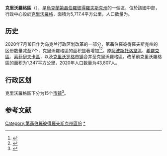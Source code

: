 {{NoteTA
|1=zh-cn:第聂伯罗彼得罗夫斯克州;zh-hk:第聶伯羅彼得羅夫斯克州;zh-tw:聶伯彼得羅夫斯克州;
|2=zh-cn:克里沃罗格;zh-hk:克里沃羅格;zh-tw:克里維里赫;
}}
{{Infobox settlement
| name                    = 克里沃羅格區
| native_name             = Криворізький район
| native_name_lang        = uk
| settlement_type         = [[区_(乌克兰)|区]]
| image_skyline           = 
| image_caption           = 
| image_flag              = Flag of Kryvyi Rih Raion.gif
| flag_size               = 115px
| image_shield            = Kr rigskiy rayon gerb.png
| shield_size             = 70px
| image_map               = Krivorozhskiy rayon 2020.svg
| map_caption             = 克里沃羅格區在第聶伯羅彼得羅夫斯克州的位置
| subdivision_type        = [[世界政區索引|国家]]
| subdivision_name        = {{UKR}}
| subdivision_type1       = [[州_(烏克蘭)|州]]
| subdivision_name1       = [[第聂伯罗彼得罗夫斯克州|第聂伯罗彼得罗夫斯克州]]
| established_title       = 建立
| established_date        = 
| seat_type               = 行政中心
| seat                    = [[克里沃羅格|克里沃羅格]]
| parts_type              = 辖区
| parts_style             = coll
| parts                   = 15个[[烏克蘭市鎮|市镇]]<ref name="Ostapenko">{{Cite book |url=https://www.minregion.gov.ua/wp-content/uploads/2020/10/atlas_novogo_atu_2020.pdf |date=2020 |publisher=Міністерство розвитку громад та територій України; Товариство дослідників України |editor-last=Ostapenko |editor-first=Pavlo (Павло Остапенко) |edition=2nd |location=Київ |language=uk |script-title=uk:Атлас адміністративно-територіального устрою України: Новий районний поділ та територіальні громади: 2020}}</ref>
| p1                      =
| government_footnotes    = 
| leader_party            = 
| leader_title            = 
| leader_name             = 
| unit_pref               = Metric
| area_footnotes          = 
| area_note               = 
| area_total_km2          = 5,717.4
| population_as_of        = 2021年
| population_footnotes    = <ref name="ua2021estimate"/>
| population_total        = 755,667
| population_density_km2  = auto
| population_note         = 
| timezone1               = 
| utc_offset1             = 
| timezone1_DST           = 
| utc_offset1_DST         = 
| postal_code_type        = 邮政编码
| postal_code             = 
| area_code_type          = 
| area_code               = 
| iso_code                = 
| website                 = 
| footnotes               = 
}}
'''克里沃羅格區'''（{{lang-uk|Криворізький район}}），是[[烏克蘭|烏克蘭]][[第聶伯羅彼得羅夫斯克州|第聶伯羅彼得羅夫斯克州]]的一個區，位於該國中部，行政中心設於[[克里沃羅格|克里沃羅格]]，面積为5,717.4平方公里，人口数量为{{Ua-pop-est2021|755,667人}}。

== 历史 ==
{{Stack|[[File:Kryvyi_Rih_Raion.png|thumb]]}}
2020年7月18日作为乌克兰行政区划改革的一部分，第聶伯羅彼得羅夫斯克州的区份数量减至7个，克里沃羅格區的面积显著增加<ref>{{Cite news |url=http://www.golos.com.ua/article/333466 |script-title=uk:Про утворення та ліквідацію районів. Постанова Верховної Ради України № 807-ІХ. |date=2020-07-18 |language=uk |work=Голос України |access-date=2020-10-03}}</ref><ref name="2020_reform_maps">{{Cite web |url=https://www.minregion.gov.ua/press/news/novi-rajony-karty-sklad/ |script-title=uk:Нові райони: карти + склад |date=2020-07-17 |access-date=2022-04-15 |website=Міністерство розвитку громад та територій України |language=uk}}</ref>。原[[阿波斯托洛韋區|阿波斯托洛韋區]]、[[希羅克區|希羅克區]]、[[索菲伊夫卡區|索菲伊夫卡區]]，以及[[克里沃罗格|克里沃罗格市镇]]合并至克里沃羅格區。改革前克里沃羅格區的面积为1,347平方公里，2020年人口数量为43,807人。

== 行政区划 ==
克里沃羅格區下分为15个[[烏克蘭市鎮|市镇]]<ref name="Ostapenko">{{Cite book |url=https://www.minregion.gov.ua/wp-content/uploads/2020/10/atlas_novogo_atu_2020.pdf |date=2020 |publisher=Міністерство розвитку громад та територій України; Товариство дослідників України |editor-last=Ostapenko |editor-first=Pavlo (Павло Остапенко) |edition=2nd |location=Київ |language=uk |script-title=uk:Атлас адміністративно-територіального устрою України: Новий районний поділ та територіальні громади: 2020}}</ref>。

== 参考文献 ==
{{Reflist}}

{{Coord|47|59|4|N|33|5|29|E|display=title}}
{{Dnipropetrovsk-geo-stub}}

{{DEFAULTSORT:Криворізький район}}
[[Category:第聶伯羅彼得羅夫斯克州區份|Category:第聶伯羅彼得羅夫斯克州區份]]
[[Category:克里沃羅格區|*]]
